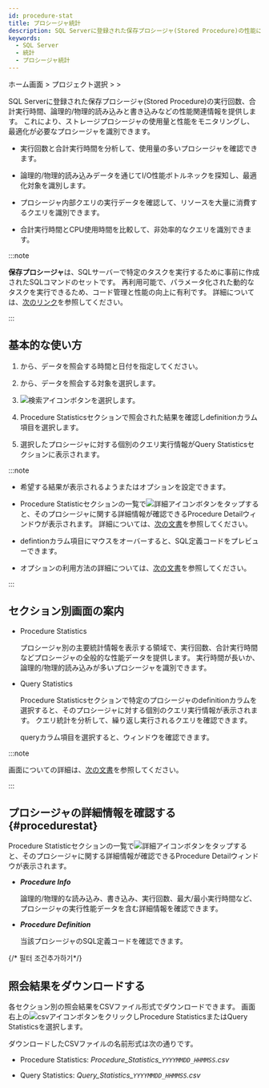 ```yaml
---
id: procedure-stat
title: プロシージャ統計
description: SQL Serverに登録された保存プロシージャ(Stored Procedure)の性能に関する情報を提供します。
keywords:
  - SQL Server
  - 統計
  - プロシージャ統計
---
```


ホーム画面 &gt; プロジェクト選択 &gt; <Cmdname sid="side_reportStat" className="uitext" /> &gt; <Cmdname sid="side_dbProcedureStat" className="uitext" />

SQL Serverに登録された保存プロシージャ(Stored Procedure)の実行回数、合計実行時間、論理的/物理的読み込みと書き込みなどの性能関連情報を提供します。 これにより、ストレージプロシージャの使用量と性能をモニタリングし、最適化が必要なプロシージャを識別できます。

- 実行回数と合計実行時間を分析して、使用量の多いプロシージャを確認できます。

- 論理的/物理的読み込みデータを通じてI/O性能ボトルネックを探知し、最適化対象を識別します。

- プロシージャ内部クエリの実行データを確認して、リソースを大量に消費するクエリを識別できます。

- 合計実行時間とCPU使用時間を比較して、非効率的なクエリを識別できます。

:::note

**保存プロシージャ**は、SQLサーバーで特定のタスクを実行するために事前に作成されたSQLコマンドのセットです。 再利用可能で、パラメータ化された動的なタスクを実行できるため、コード管理と性能の向上に有利です。 詳細については、[次のリンク](https://learn.microsoft.com/sql/relational-databases/stored-procedures/stored-procedures-database-engine?view=sql-server-ver16)を参照してください。

:::

## 基本的な使い方

1. <Cmdname sid="time" className="uitext" />から、データを照会する時間と日付を指定してください。

2. <Cmdname sid="instance" className="uitext" />から、データを照会する対象を選択します。

3. ![検索アイコン](/img/ico-btn-search.png)ボタンを選択します。

4. <UI>Procedure Statistics</UI>セクションで照会された結果を確認し<UI>definition</UI>カラム項目を選択します。

   <ImgLang img="db-procedure-stat-mssql.png" desc="プロシージャ統計" className="width-800" />

5. 選択したプロシージャに対する個別のクエリ実行情報が<UI>Query Statistics</UI>セクションに表示されます。

:::note

- 希望する結果が表示されるよう<Cmdname sid="TTL07772" className="uitext" />または<Cmdname sid="TTL07773" className="uitext" />オプションを設定できます。

- <UI>Procedure Statistic</UI>セクションの一覧で![詳細アイコン](/img/ico-detail-view.svg)ボタンをタップすると、そのプロシージャに関する詳細情報が確認できる<UI>Procedure Detail</UI>ウィンドウが表示されます。 詳細については、[次の文書](#procedurestat)を参照してください。

- <UI>defintion</UI>カラム項目にマウスをオーバーすると、SQL定義コードをプレビューできます。

- <Cmdname sid="time" className="uitext" />オプションの利用方法の詳細については、[次の文書](usage-ui#timeselector)を参照してください。

:::

## セクション別画面の案内

- <UI>Procedure Statistics</UI>

  プロシージャ別の主要統計情報を表示する領域で、実行回数、合計実行時間などプロシージャの全般的な性能データを提供します。 実行時間が長いか、論理的/物理的読み込みが多いプロシージャを識別できます。

- <UI>Query Statistics</UI>

  <UI>Procedure Statistics</UI>セクションで特定のプロシージャの<UI>definition</UI>カラムを選択すると、そのプロシージャに対する個別のクエリ実行情報が表示されます。 クエリ統計を分析して、繰り返し実行されるクエリを確認できます。

  <ImgLang img="db-procedure-stat-mssql.png" desc="プロシージャ統計" />

  <UI>query</UI>カラム項目を選択すると、<Cmdname sid="TTL06224" className="uitext" />ウィンドウを確認できます。

  <ImgLang img="db-sql-details-mssql.png" desc="SQL詳細" />

:::note

<Cmdname sid="TTL06224" className="uitext" />画面についての詳細は、[次の文書](stat#querydetails)を参照してください。

:::

## プロシージャの詳細情報を確認する{#procedurestat}

<UI>Procedure Statistic</UI>セクションの一覧で![詳細アイコン](/img/ico-detail-view.svg)ボタンをタップすると、そのプロシージャに関する詳細情報が確認できる<UI>Procedure Detail</UI>ウィンドウが表示されます。

<ImgLang img="db-procedure-stat-details-mssql.png" desc="Procedure Detail" />

- ***Procedure Info***

  論理的/物理的な読み込み、書き込み、実行回数、最大/最小実行時間など、プロシージャの実行性能データを含む詳細情報を確認できます。 

- ***Procedure Definition***

  当該プロシージャのSQL定義コードを確認できます。

{/* 필터 조건추가하기*/}

<Dbsqlfilter level={2} />

## 照会結果をダウンロードする

各セクション別の照会結果をCSVファイル形式でダウンロードできます。 画面右上の![csvアイコン](/img/ico-download.svg)ボタンをクリックし<UI>Procedure Statistics</UI>または<UI>Query Statistics</UI>を選択します。

ダウンロードしたCSVファイルの名前形式は次の通りです。

- <UI>Procedure Statistics</UI>: *Procedure\_Statistics\_`YYYYMMDD_HHMMSS`.csv*

- <UI>Query Statistics</UI>: *Query\_Statistics\_`YYYYMMDD_HHMMSS`.csv*
